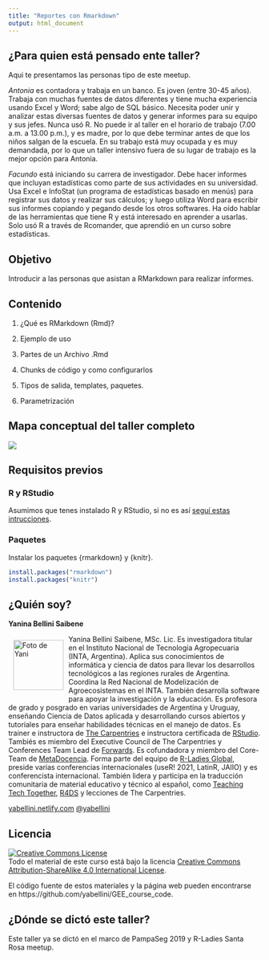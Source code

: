 ```yaml
---
title: "Reportes con Rmarkdown"
output: html_document
---
```


## ¿Para quien está pensado ente taller?

Aqui te presentamos las personas tipo de este meetup.

_Antonia_ es contadora y trabaja en un banco. Es joven (entre 30-45 años). Trabaja con muchas fuentes de datos diferentes y tiene mucha experiencia usando Excel y Word; sabe algo de SQL básico. Necesita poder unir y analizar estas diversas fuentes de datos y generar informes para su equipo y sus jefes. Nunca usó R. No puede ir al taller en el horario de trabajo (7.00 a.m. a 13.00 p.m.), y es madre, por lo que debe terminar antes de que los niños salgan de la escuela. En su trabajo está muy ocupada y es muy demandada, por lo que un taller intensivo fuera de su lugar de trabajo es la mejor opción para Antonia.

_Facundo_ está iniciando su carrera de investigador. Debe hacer informes que incluyan estadísticas como parte de sus actividades en su universidad. Usa Excel e InfoStat (un programa de estadísticas basado en menús) para registrar sus datos y realizar sus cálculos; y luego utiliza Word para escribir sus informes copiando y pegando desde los otros softwares. Ha oído hablar de las herramientas que tiene R y está interesado en aprender a usarlas. Solo usó R a través de Rcomander, que aprendió en un curso sobre estadísticas.


## Objetivo 

Introducir a las personas que asistan a RMarkdown para realizar informes.

## Contenido

1. ¿Qué es RMarkdown (Rmd)?

2. Ejemplo de uso

3. Partes de un Archivo .Rmd

4. Chunks de código y como configurarlos

5. Tipos de salida, templates, paquetes.

6. Parametrización

## Mapa conceptual del taller completo

![](img/ConcepMapFull_es.png)

## Requisitos previos

### R y RStudio

Asumimos que tenes instalado R y RStudio, si no es así [seguí estas intrucciones](https://dnme-minturdep.github.io/DT6_ciencia_de_datos_turismo/instalando-r-y-rstudio.html).

### Paquetes

Instalar los paquetes {rmarkdown} y {knitr}.

```r

install.packages("rmarkdown")
install.packages("knitr")

```


## ¿Quién soy? 

**Yanina Bellini Saibene**

<img src="img/yani_circle.png" alt="Foto de Yani" width="100" height="100" align="left" style="margin:10px"/>

Yanina Bellini Saibene, MSc. Lic. Es investigadora titular en el Instituto Nacional de Tecnología Agropecuaria (INTA, Argentina). Aplica sus conocimientos de informática y ciencia de datos para llevar los desarrollos tecnológicos a las regiones rurales de Argentina. Coordina la Red Nacional de Modelización de Agroecosistemas en el INTA. También desarrolla software para apoyar la investigación y la educación. Es profesora de grado y posgrado en varias universidades de Argentina y Uruguay, enseñando Ciencia de Datos aplicada y desarrollando cursos abiertos y tutoriales para enseñar habilidades técnicas en el manejo de datos. Es trainer e instructora de [The Carpentries](https://carpentries.org/) e instructora certificada de [RStudio](https://education.rstudio.com/trainers/people/bellini_saibene+yanina/). Tambiés es miembro del Executive Council de The Carpentries y Conferences Team Lead de [Forwards](https://forwards.github.io/). Es cofundadora y miembro del Core-Team de [MetaDocencia](http://metadocencia.org/). Forma parte del equipo de [R-Ladies Global](https://rladies.org/), preside varias conferencias internacionales (useR! 2021, LatinR, JAIIO) y es conferencista internacional. También lidera y participa en la traducción comunitaria de material educativo y técnico al español, como [Teaching Tech Together](https://teachtogether.tech/es/index.html), [R4DS](https://es.r4ds.hadley.nz/) y lecciones de The Carpentries. 

[yabellini.netlify.com](https://yabellini.netlify.com/)
[\@yabellini](https://twitter.com/yabellini)


## Licencia

<a rel="license" href="https://creativecommons.org/licenses/by-sa/4.0/deed.es_ES"><img alt="Creative Commons License" style="border-width:0" src="https://i.creativecommons.org/l/by-sa/4.0/88x31.png" /></a><br />
Todo el material de este curso está bajo la licencia <a rel="license" href="https://creativecommons.org/licenses/by-sa/4.0/deed.es_ES">Creative Commons Attribution-ShareAlike 4.0 International License</a>.

El código fuente de estos materiales y la página web pueden encontrarse en https://github.com/yabellini/GEE_course_code.


## ¿Dónde se dictó este taller?

Este taller ya se dictó en el marco de PampaSeg 2019 y R-Ladies Santa Rosa meetup.
